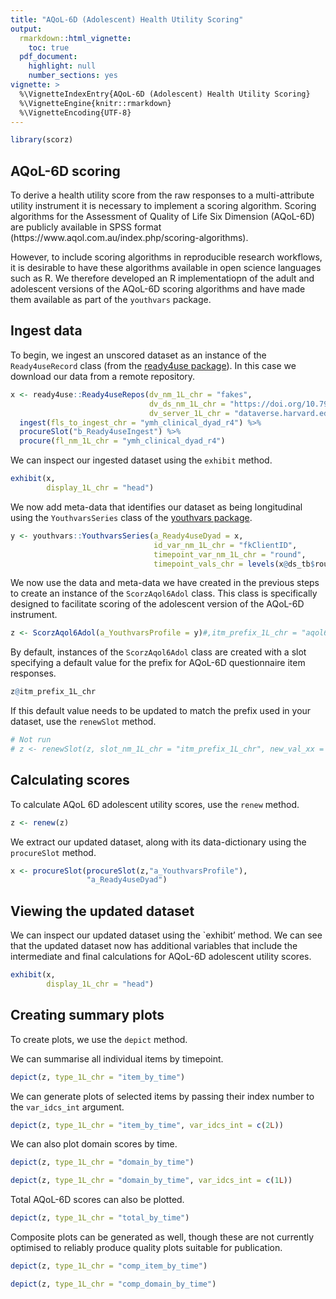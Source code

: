 ```yaml
---
title: "AQoL-6D (Adolescent) Health Utility Scoring"
output: 
  rmarkdown::html_vignette:
    toc: true
  pdf_document:
    highlight: null
    number_sections: yes
vignette: >
  %\VignetteIndexEntry{AQoL-6D (Adolescent) Health Utility Scoring}
  %\VignetteEngine{knitr::rmarkdown}
  %\VignetteEncoding{UTF-8}
---
```


```r
library(scorz)
```
## AQoL-6D scoring
To derive a health utility score from the raw responses to a multi-attribute utility instrument it is necessary to implement a scoring algorithm. Scoring algorithms for the Assessment of Quality of Life Six Dimension (AQoL-6D) are publicly available in SPSS format (https://www.aqol.com.au/index.php/scoring-algorithms). 

However, to include scoring algorithms in reproducible research workflows, it is desirable to have these algorithms available in open science languages such as R. We therefore developed an R implementatiopn of the adult and adolescent versions of the AQoL-6D scoring algorithms and have made them available as part of the `youthvars` package.

## Ingest data
To begin, we ingest an unscored dataset as an instance of the `Ready4useRecord` class (from the [ready4use package](https://ready4-dev.github.io/ready4use/)). In this case we download our data from a remote repository.

```r
x <- ready4use::Ready4useRepos(dv_nm_1L_chr = "fakes",
                               dv_ds_nm_1L_chr = "https://doi.org/10.7910/DVN/W95KED",
                               dv_server_1L_chr = "dataverse.harvard.edu") %>%
  ingest(fls_to_ingest_chr = "ymh_clinical_dyad_r4") %>%
  procureSlot("b_Ready4useIngest") %>%
  procure(fl_nm_1L_chr = "ymh_clinical_dyad_r4")

```

We can inspect our ingested dataset using the `exhibit` method.

```r
exhibit(x,
        display_1L_chr = "head")
```

We now add meta-data that identifies our dataset as being longitudinal using the `YouthvarsSeries` class of the [youthvars package](https://ready4-dev.github.io/youthvars/).

```r
y <- youthvars::YouthvarsSeries(a_Ready4useDyad = x,
                                id_var_nm_1L_chr = "fkClientID",
                                timepoint_var_nm_1L_chr = "round",
                                timepoint_vals_chr = levels(x@ds_tb$round))
```

We now use the data and meta-data we have created in the previous steps to create an instance of the `ScorzAqol6Adol` class. This class is specifically designed to facilitate scoring of the adolescent version of the AQoL-6D instrument.

```r
z <- ScorzAqol6Adol(a_YouthvarsProfile = y)#,itm_prefix_1L_chr = "aqol6d_q"
```

By default, instances of the `ScorzAqol6Adol` class are created with a slot specifying a default value for the prefix for AQoL-6D questionnaire item responses.
```r
z@itm_prefix_1L_chr
```
If this default value needs to be updated to match the prefix used in your dataset, use the `renewSlot` method.

```r
# Not run
# z <- renewSlot(z, slot_nm_1L_chr = "itm_prefix_1L_chr", new_val_xx = "new_prefix")
```


## Calculating scores
To calculate AQoL 6D adolescent utility scores, use the `renew` method. 

```r
z <- renew(z)
```

We extract our updated dataset, along with its data-dictionary using the `procureSlot` method.

```r
x <- procureSlot(procureSlot(z,"a_YouthvarsProfile"),
                 "a_Ready4useDyad")
```


## Viewing the updated dataset
We can inspect our updated dataset using the `exhibit' method. We can see that the updated dataset now has additional variables that include the intermediate and final calculations for AQoL-6D adolescent utility scores.

```r
exhibit(x,
        display_1L_chr = "head")
```

## Creating summary plots
To create plots, we use the `depict` method.

We can summarise all individual items by timepoint.

```r
depict(z, type_1L_chr = "item_by_time")
```

We can generate plots of selected items by passing their index number to the `var_idcs_int` argument.

```r
depict(z, type_1L_chr = "item_by_time", var_idcs_int = c(2L))
```
We can also plot domain scores by time.
```r
depict(z, type_1L_chr = "domain_by_time")

```
```r
depict(z, type_1L_chr = "domain_by_time", var_idcs_int = c(1L))
```
Total AQoL-6D scores can also be plotted.
```r
depict(z, type_1L_chr = "total_by_time")

```
Composite plots can be generated as well, though these are not currently optimised to reliably produce quality plots suitable for publication.

```r
depict(z, type_1L_chr = "comp_item_by_time")
```
```r
depict(z, type_1L_chr = "comp_domain_by_time")
```
